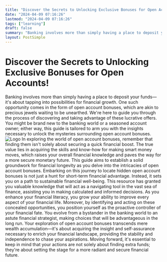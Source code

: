 ```yaml
---
title: "Discover the Secrets to Unlocking Exclusive Bonuses for Open Accounts!"
date: "2024-04-09 07:16:26"
lastmod: "2024-04-09 07:16:26"
tags: ["learning"]
draft: false
summary: "Banking involves more than simply having a place to deposit your funds—it's about tapping into possibilities for financial growth. One such opportunity comes in the form of open account bonuses, which are akin to precious jewels waiting to be unearthed. We're here to guide you through the process of discovering and taking advantage of these lucrative offers. You might be brand new to the banking world or a seasoned account owner; either way, this guide is tailored to arm you with the insights necessary to unlock the mysteries surrounding open account bonuses."
layout: PostSimple
---
```

# Discover the Secrets to Unlocking Exclusive Bonuses for Open Accounts!
Banking involves more than simply having a place to deposit your funds—it's about tapping into possibilities for financial growth. One such opportunity comes in the form of open account bonuses, which are akin to precious jewels waiting to be unearthed. We're here to guide you through the process of discovering and taking advantage of these lucrative offers. You might be brand new to the banking world or a seasoned account owner; either way, this guide is tailored to arm you with the insights necessary to unlock the mysteries surrounding open account bonuses.
<img alt="Logo" class="lazyImg" data-src="https://cdn.seniorsselection.com/src_image/eca758ea3de40cbb507caa58bce07eca.webp" src="/statics/image/loading.webp"/>
In exploring the world of open account bonuses, remember that finding them isn't solely about securing a quick financial boost. The true value lies in acquiring the skills and know-how for making smart money moves, which raises your overall financial knowledge and paves the way for a more secure monetary future. This guide aims to establish a solid groundwork for financial longevity as you delve into the intricacies of open account bonuses.
Embarking on this journey to locate hidden open account bonuses is not just a hunt for short-term financial advantage. Instead, it sets you on a path to sustainable financial well-being. This resource has granted you valuable knowledge that will act as a navigating tool in the vast sea of finance, assisting you in making calculated and informed decisions. As you enhance your financial literacy, you grow your ability to improve every aspect of your financial life.
Moreover, by identifying and acting on these concealed opportunities, you position yourself as the proactive controller of your financial fate. You evolve from a bystander in the banking world to an astute financial strategist, making choices that will be advantageous in the long run. Your exploration of open account bonuses transcends mere wealth accumulation—it's about acquiring the insight and self-assurance necessary to enrich your financial landscape, providing the stability and independence to chase your aspirations.
Moving forward, it's essential to keep in mind that your actions are not solely about finding extra funds; they're about setting the stage for a more radiant and secure financial future.
        